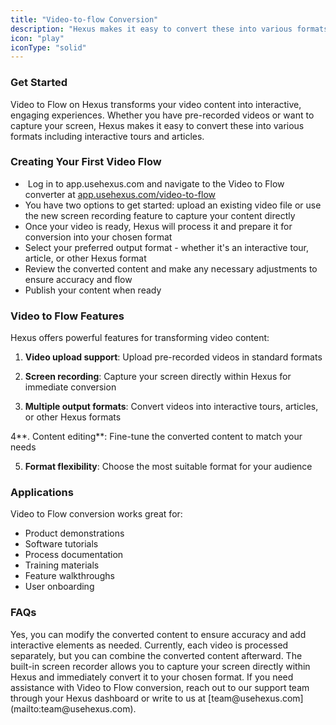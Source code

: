 ```yaml
---
title: "Video-to-flow Conversion"
description: "Hexus makes it easy to convert these into various formats including interactive tours and articles."
icon: "play"
iconType: "solid"
---
```


### **Get Started**

Video to Flow on Hexus transforms your video content into interactive, engaging experiences. Whether you have pre-recorded videos or want to capture your screen, Hexus makes it easy to convert these into various formats including interactive tours and articles.

### **Creating Your First Video Flow**

-  Log in to app.usehexus.com and navigate to the Video to Flow converter at [<u>app.usehexus.com/video-to-flow</u>](http://app.usehexus.com/video-to-flow)
- You have two options to get started: upload an existing video file or use the new screen recording feature to capture your content directly
- Once your video is ready, Hexus will process it and prepare it for conversion into your chosen format
- Select your preferred output format - whether it's an interactive tour, article, or other Hexus format
- Review the converted content and make any necessary adjustments to ensure accuracy and flow
- Publish your content when ready

### **Video to Flow Features**

Hexus offers powerful features for transforming video content:

1. **Video upload support**: Upload pre-recorded videos in standard formats

2. **Screen recording**: Capture your screen directly within Hexus for immediate conversion

3. **Multiple output formats**: Convert videos into interactive tours, articles, or other Hexus formats

4**. Content editing**: Fine-tune the converted content to match your needs

5. **Format flexibility**: Choose the most suitable format for your audience

### **Applications**

Video to Flow conversion works great for:

- Product demonstrations
- Software tutorials
- Process documentation
- Training materials
- Feature walkthroughs
- User onboarding

### FAQs

<AccordionGroup>
  <Accordion title="Can I edit the converted content?" defaultOpen="false">
    Yes, you can modify the converted content to ensure accuracy and add interactive elements as needed.
  </Accordion>
  <Accordion title="Can I combine multiple videos?" defaultOpen="false">
    Currently, each video is processed separately, but you can combine the converted content afterward.
  </Accordion>
  <Accordion title="How does the screen recording feature work?" defaultOpen="false">
    The built-in screen recorder allows you to capture your screen directly within Hexus and immediately convert it to your chosen format.
  </Accordion>
  <Accordion title="What if I need help?" defaultOpen="false">
    If you need assistance with Video to Flow conversion, reach out to our support team through your Hexus dashboard or write to us at [team@usehexus.com](mailto:team@usehexus.com).
  </Accordion>
</AccordionGroup>